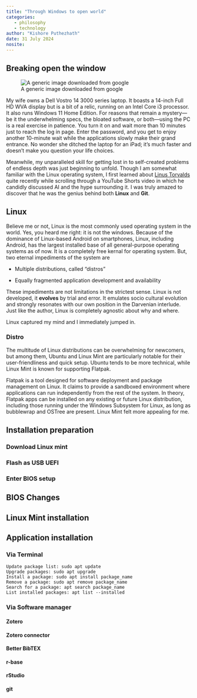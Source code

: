 ```yaml
---
title: "Through Windows to open world"
categories: 
   - philosophy
   - technology
author: "Kishore Puthezhath"
date: 31 July 2024
nosite:
---
```


## Breaking open the window

![A generic image downloaded from google](images/clipboard-452681702.png)

My wife owns a Dell Vostro 14 3000 series laptop. It boasts a 14-inch Full HD WVA display but is a bit of a relic, running on an Intel Core i3 processor. It also runs Windows 11 Home Edition. For reasons that remain a mystery—be it the underwhelming specs, the bloated software, or both—using the PC is a real exercise in patience. You turn it on and wait more than 10 minutes just to reach the log in page. Enter the password, and you get to enjoy another 10-minute wait while the applications slowly make their grand entrance. No wonder she ditched the laptop for an iPad; it’s much faster and doesn’t make you question your life choices.

Meanwhile, my unparalleled skill for getting lost in to self-created problems of endless depth was just beginning to unfold. Though I am somewhat familiar with the Linux operating system, I first learned about [Linus Torvalds](https://en.wikipedia.org/wiki/Linus_Torvalds "Linus Torvalds") quite recently while scrolling through a YouTube Shorts video in which he candidly discussed AI and the hype surrounding it. I was truly amazed to discover that he was the genius behind both **Linux** and **Git**.

## Linux

Believe me or not, Linux is the most commonly used operating system in the world. Yes, you heard me right: it is not the windows. Because of the dominance of Linux-based Android on smartphones, Linux, including Android, has the largest installed base of all general-purpose operating systems as of now. It is a completely free kernal for operating system. But, two eternal impediments of the system are

-   Multiple distributions, called "distros"

-   Equally fragmented application development and availability

These impediments are not limitations in the strictest sense. Linux is not developed, it **evolves** by trial and error. It emulates socio cultural evolution and strongly resonates with our own position in the Darvenian interlude. Just like the author, Linux is completely agnostic about why and where.

Linux captured my mind and I immediately jumped in.

### Distro

The multitude of Linux distributions can be overwhelming for newcomers, but among them, Ubuntu and Linux Mint are particularly notable for their user-friendliness and quick setup. Ubuntu tends to be more technical, while Linux Mint is known for supporting Flatpak.

Flatpak is a tool designed for software deployment and package management on Linux. It claims to provide a sandboxed environment where applications can run independently from the rest of the system. In theory, Flatpak apps can be installed on any existing or future Linux distribution, including those running under the Windows Subsystem for Linux, as long as bubblewrap and OSTree are present. Linux Mint felt more appealing for me.

## Installation preparation

### Download Linux mint

### Flash as USB UEFI

### Enter BIOS setup

## BIOS Changes

## Linux Mint installation

## Application installation

### Via Terminal

``` terminal
Update package list: sudo apt update
Upgrade packages: sudo apt upgrade
Install a package: sudo apt install package_name
Remove a package: sudo apt remove package_name
Search for a package: apt search package_name
List installed packages: apt list --installed
```

### Via Software manager

#### Zotero

#### Zotero connector

#### Better BibTEX

#### r-base

#### rStudio

#### git
